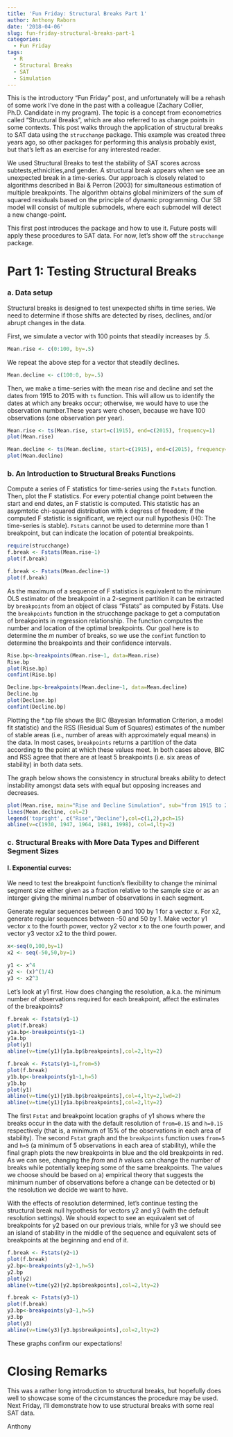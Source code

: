 ```yaml
---
title: 'Fun Friday: Structural Breaks Part 1'
author: Anthony Raborn
date: '2018-04-06'
slug: fun-friday-structural-breaks-part-1
categories:
  - Fun Friday
tags:
  - R
  - Structural Breaks
  - SAT
  - Simulation
---
```


This is the introductory "Fun Friday" post, and unfortunately will be a rehash of some work I've done in the past with a colleague (Zachary Collier, Ph.D. Candidate in my program). The topic is a concept from econometrics called "Structural Breaks", which are also referred to as change points in some contexts. This post walks through the application of structural breaks to SAT data using the `strucchange` package. This example was created three years ago, so other packages for performing this analysis probably exist, but that's left as an exercise for any interested reader.

We used Structural Breaks to test the stability of SAT scores across subtests,ethnicities,and gender. A structural break appears when we see an unexpected break in a time-series. Our approach is closely related to algorithms described in Bai & Perron (2003) for simultaneous estimation of multiple breakpoints. The algorithm obtains global minimizers of the sum of squared residuals based on the principle of dynamic programming. Our SB model will consist of multiple submodels, where each submodel will detect a new change-point.

This first post introduces the package and how to use it. Future posts will apply these procedures to SAT data. For now, let's show off the `strucchange` package.


# Part 1: Testing Structural Breaks 
### a. Data setup

Structural breaks is designed to test unexpected shifts in time series. We need to determine if those shifts are detected by rises, declines, and/or abrupt changes in the data.

First, we simulate a vector with 100 points that steadily increases by .5.

```r
Mean.rise <- c(0:100, by=.5)
```

We repeat the above step for a vector that steadily declines.

```r
Mean.decline <- c(100:0, by=.5)
```

Then, we make a time-series with the mean rise and decline and set the dates from 1915 to 2015 with `ts` function. This will allow us to identify the dates at which any breaks occur; otherwise, we would have to use the observation number.These years were chosen, because we have 100 observations (one observation per year). 

```r
Mean.rise <- ts(Mean.rise, start=c(1915), end=c(2015), frequency=1)
plot(Mean.rise)

Mean.decline <- ts(Mean.decline, start=c(1915), end=c(2015), frequency=1)
plot(Mean.decline)
```

### b. An Introduction to Structural Breaks Functions

Compute a series of F statistics for time-series using the `Fstats` function. Then, plot the F statistics.  For every potential change point between the start and end dates, an F statistic is computed.  This statistic has an asypmtotic chi-squared distribution with k degress of freedom; if the computed F statistic is significant, we reject our null hypothesis (H0: The time-series is stable). `Fstats` cannot be used to determine more than 1 breakpoint, but can indicate the location of potential breakpoints. 

```r
require(strucchange)
f.break <- Fstats(Mean.rise~1)
plot(f.break)

f.break <- Fstats(Mean.decline~1)
plot(f.break)
```

As the maximum of a sequence of F statistics is equivalent to the minimum OLS estimator of the breakpoint in a 2-segment partition it can be extracted by `breakpoints` from an object of class "Fstats" as computed by Fstats. Use the `breakpoints` function in the strucchange package to get a computation of breakpoints in regression relationship. The function computes the number and location of the optimal breakpoints.  Our goal here is to determine the _m_ number of breaks, so we use the `confint` function to determine the breakpoints and their confidence intervals.  

```r
Rise.bp<-breakpoints(Mean.rise~1, data=Mean.rise)
Rise.bp
plot(Rise.bp)
confint(Rise.bp)

Decline.bp<-breakpoints(Mean.decline~1, data=Mean.decline)
Decline.bp
plot(Decline.bp)
confint(Decline.bp)
```

Plotting the *.bp file shows the BIC (Bayesian Information Criterion, a model fit statistic) and the RSS (Residual Sum of Squares) estimates of the number of stable areas (i.e., number of areas with approximately equal means) in the data. In most cases, `breakpoints` returns a partition of the data according to the point at which these values meet. In both cases above, BIC and RSS agree that there are at least 5 breakpoints (i.e. six areas of stability) in both data sets.

The graph below shows the consistency in structural breaks ability to detect instability amongst data sets with equal but opposing increases and decreases.

```r
plot(Mean.rise, main="Rise and Decline Simulation", sub="from 1915 to 2015",ylab="Simulated Scores",ylim=c(0,100))
lines(Mean.decline, col=2)
legend('topright', c("Rise","Decline"),col=c(1,2),pch=15)
abline(v=c(1930, 1947, 1964, 1981, 1998), col=4,lty=2)
```

### c. Structural Breaks with More Data Types and Different Segment Sizes
#### I. Exponential curves:

We need to test the breakpoint function's flexibility to change the minimal segment size either given as a fraction relative to the sample size or as an interger giving the minimal number of observations in each segment.

Generate regular sequences between 0 and 100 by 1 for a vector x.  For x2, generate regular sequences between -50 and 50 by 1. Make vector y1 vector x to the fourth power, vector y2 vector x to the one fourth power, and vector y3 vector x2 to the third power.  

```r
x<-seq(0,100,by=1)
x2 <- seq(-50,50,by=1)

y1 <- x^4
y2 <- (x)^(1/4)
y3 <- x2^3
```

Let's look at y1 first. How does changing the resolution, a.k.a. the minimum number of observations required for each breakpoint, affect the estimates of the breakpoints?

```r
f.break <- Fstats(y1~1)
plot(f.break)
y1a.bp<-breakpoints(y1~1)
y1a.bp
plot(y1)
abline(v=time(y1)[y1a.bp$breakpoints],col=2,lty=2)

f.break <- Fstats(y1~1,from=5)
plot(f.break)
y1b.bp<-breakpoints(y1~1,h=5)
y1b.bp
plot(y1)
abline(v=time(y1)[y1b.bp$breakpoints],col=4,lty=2,lwd=2)
abline(v=time(y1)[y1a.bp$breakpoints],col=2,lty=2)
```

The first `Fstat` and breakpoint location graphs of y1 shows where the breaks occur in the data with the default resolution of `from=0.15` and `h=0.15` respectively (that is, a minimum of 15% of the observations in each area of stability). The second `Fstat` graph and the `breakpoints` function uses `from=5` and `h=5` (a minimum of 5 observations in each area of stability), while the final graph plots the new breakpoints in blue and the old breakpoints in red. As we can see, changing the _from_ and _h_ values can change the number of breaks while potentially keeping some of the same breakpoints. The values we choose should be based on a) empirical theory that suggests the minimum number of observations before a change can be detected or b) the resolution we decide we want to have.

With the effects of resolution determined, let's continue testing the structural break null hypothesis for vectors y2 and y3 (with the default resolution settings). We should expect to see an equivalent set of breakpoints for y2 based on our previous trials, while for y3 we should see an island of stability in the middle of the sequence and equivalent sets of breakpoints at the beginning and end of it.

```r
f.break <- Fstats(y2~1)
plot(f.break)
y2.bp<-breakpoints(y2~1,h=5)
y2.bp
plot(y2)
abline(v=time(y2)[y2.bp$breakpoints],col=2,lty=2)

f.break <- Fstats(y3~1)
plot(f.break)
y3.bp<-breakpoints(y3~1,h=5)
y3.bp
plot(y3)
abline(v=time(y3)[y3.bp$breakpoints],col=2,lty=2)
```

These graphs confirm our expectations! 

# Closing Remarks

This was a rather long introduction to structural breaks, but hopefully does well to showcase some of the circumstances the procedure may be used. Next Friday, I'll demonstrate how to use structural breaks with some real SAT data.

Anthony

